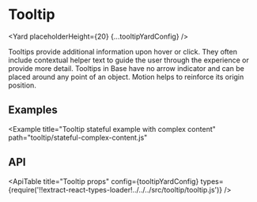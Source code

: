 <!--
Copyright (c) 2018-2020 Uber Technologies, Inc.

This source code is licensed under the MIT license found in the
LICENSE file in the root directory of this source tree.
-->






# Tooltip

<Yard placeholderHeight={20} {...tooltipYardConfig} />

Tooltips provide additional information upon hover or click. They often include
contextual helper text to guide the user through the experience or provide more detail.
Tooltips in Base have no arrow indicator and can be placed around any point of an object.
Motion helps to reinforce its origin position.

## Examples

<Example title="Tooltip stateful example" path="tooltip/stateful.js">
  <Stateful />
</Example>

<Example
  title="Tooltip stateful example with complex content"
  path="tooltip/stateful-complex-content.js"
>
  <StatefulComplexContent />
</Example>

## API

<ApiTable
  title="Tooltip props"
  config={tooltipYardConfig}
  types={require('!!extract-react-types-loader!../../../src/tooltip/tooltip.js')}
/>

<Exports
  component={TooltipExports}
  title="Tooltip exports"
  path="baseui/tooltip"
  cheatsheet={false}
/>
